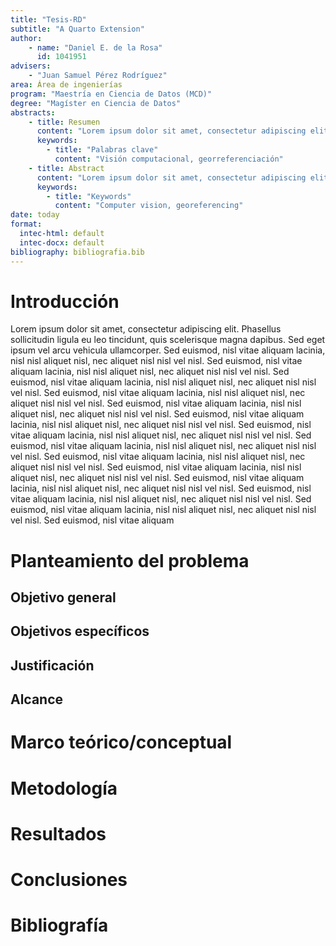 ```yaml
---
title: "Tesis-RD"
subtitle: "A Quarto Extension"
author: 
    - name: "Daniel E. de la Rosa"
      id: 1041951
advisers: 
    - "Juan Samuel Pérez Rodríguez"
area: Área de ingenierías
program: "Maestría en Ciencia de Datos (MCD)"
degree: "Magíster en Ciencia de Datos"
abstracts:
    - title: Resumen
      content: "Lorem ipsum dolor sit amet, consectetur adipiscing elit. Phasellus sollicitudin ligula eu leo tincidunt, quis scelerisque magna dapibus. Sed eget ipsum vel arcu vehicula ullamcorper"
      keywords:
        - title: "Palabras clave"
          content: "Visión computacional, georreferenciación"
    - title: Abstract
      content: "Lorem ipsum dolor sit amet, consectetur adipiscing elit. Phasellus sollicitudin ligula eu leo tincidunt, quis scelerisque magna dapibus. Sed eget ipsum vel arcu vehicula ullamcorper"
      keywords:
        - title: "Keywords"
          content: "Computer vision, georeferencing"
date: today
format:
  intec-html: default
  intec-docx: default
bibliography: bibliografia.bib
---
```




# Introducción

Lorem ipsum dolor sit amet, consectetur adipiscing elit. Phasellus sollicitudin ligula eu leo tincidunt, quis scelerisque magna dapibus. Sed eget ipsum vel arcu vehicula ullamcorper. Sed euismod, nisl vitae aliquam lacinia, nisl nisl aliquet nisl, nec aliquet nisl nisl vel nisl. Sed euismod, nisl vitae aliquam lacinia, nisl nisl aliquet nisl, nec aliquet nisl nisl vel nisl. Sed euismod, nisl vitae aliquam lacinia, nisl nisl aliquet nisl, nec aliquet nisl nisl vel nisl. Sed euismod, nisl vitae aliquam lacinia, nisl nisl aliquet nisl, nec aliquet nisl nisl vel nisl. Sed euismod, nisl vitae aliquam lacinia, nisl nisl aliquet nisl, nec aliquet nisl nisl vel nisl. Sed euismod, nisl vitae aliquam lacinia, nisl nisl aliquet nisl, nec aliquet nisl nisl vel nisl. Sed euismod, nisl vitae aliquam lacinia, nisl nisl aliquet nisl, nec aliquet nisl nisl vel nisl. Sed euismod, nisl vitae aliquam lacinia, nisl nisl aliquet nisl, nec aliquet nisl nisl vel nisl. Sed euismod, nisl vitae aliquam lacinia, nisl nisl aliquet nisl, nec aliquet nisl nisl vel nisl. Sed euismod, nisl vitae aliquam lacinia, nisl nisl aliquet nisl, nec aliquet nisl nisl vel nisl. Sed euismod, nisl vitae aliquam lacinia, nisl nisl aliquet nisl, nec aliquet nisl nisl vel nisl. Sed euismod, nisl vitae aliquam lacinia, nisl nisl aliquet nisl, nec aliquet nisl nisl vel nisl. Sed euismod, nisl vitae aliquam lacinia, nisl nisl aliquet nisl, nec aliquet nisl nisl vel nisl. Sed euismod, nisl vitae aliquam

# Planteamiento del problema

## Objetivo general

## Objetivos específicos

## Justificación

## Alcance 

# Marco teórico/conceptual

# Metodología

# Resultados

# Conclusiones

# Bibliografía {-}
